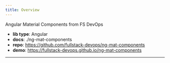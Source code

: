 ```yaml
---
title: Overview
---
```



Angular Material Components from FS DevOps

- **lib type**: Angular
- **docs**: ./ng-mat-components
- **repo**: https://github.com/fullstack-devops/ng-mat-components
- **demo**: https://fullstack-devops.github.io/ng-mat-components

---

<ReadmePartial name="Readme" />